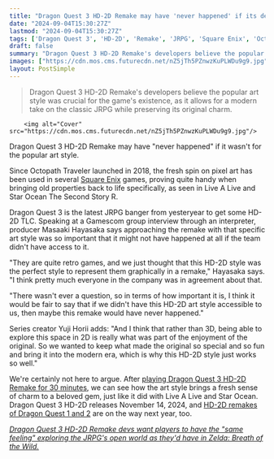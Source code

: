 ```yaml
---
title: "Dragon Quest 3 HD-2D Remake may have 'never happened' if its devs didn't have access to the art style Square Enix used to freshen up other beloved JRPGs"
date: "2024-09-04T15:30:27Z"
lastmod: "2024-09-04T15:30:27Z"
tags: ['Dragon Quest 3', 'HD-2D', 'Remake', 'JRPG', 'Square Enix', 'Octopath Traveler', 'Live A Live', 'Star Ocean The Second Story R', 'Gamescom']
draft: false
summary: "Dragon Quest 3 HD-2D Remake's developers believe the popular art style was crucial for the game's existence, as it allows for a modern take on the classic JRPG while preserving its original charm."
images: ["https://cdn.mos.cms.futurecdn.net/nZ5jTh5PZnwzKuPLWDu9g9.jpg"]
layout: PostSimple
---
```

> Dragon Quest 3 HD-2D Remake's developers believe the popular art style was crucial for the game's existence, as it allows for a modern take on the classic JRPG while preserving its original charm.


        <img alt="Cover" src="https://cdn.mos.cms.futurecdn.net/nZ5jTh5PZnwzKuPLWDu9g9.jpg"/>
        
Dragon Quest 3 HD-2D Remake may have "never happened" if it wasn't for the popular art style.

Since Octopath Traveler launched in 2018, the fresh spin on pixel art has been used in several [Square Enix](https://www.gamesradar.com/tag/square_enix/) games, proving quite handy when bringing old properties back to life specifically, as seen in Live A Live and Star Ocean The Second Story R. 

Dragon Quest 3 is the latest JRPG banger from yesteryear to get some HD-2D TLC. Speaking at a Gamescom group interview through an interpreter, producer Masaaki Hayasaka says approaching the remake with that specific art style was so important that it might not have happened at all if the team didn't have access to it.

"They are quite retro games, and we just thought that this HD-2D style was the perfect style to represent them graphically in a remake," Hayasaka says. "I think pretty much everyone in the company was in agreement about that.

"There wasn't ever a question, so in terms of how important it is, I think it would be fair to say that if we didn't have this HD-2D art style accessible to us, then maybe this remake would have never happened."

Series creator Yuji Horii adds: "And I think that rather than 3D, being able to explore this space in 2D is really what was part of the enjoyment of the original. So we wanted to keep what made the original so special and so fun and bring it into the modern era, which is why this HD-2D style just works so well."

We're certainly not here to argue. After [playing Dragon Quest 3 HD-2D Remake for 30 minutes](https://www.gamesradar.com/games/dragon-quest/dragon-quest-3-hd-2d-remake-may-have-never-happened-without-its-gorgeous-pixel-art-and-after-playing-for-30-minutes-i-can-see-why/), we can see how the art style brings a fresh sense of charm to a beloved gem, just like it did with Live A Live and Star Ocean. Dragon Quest 3 HD-2D releases November 14, 2024, and [HD-2D remakes of Dragon Quest 1 and 2](https://www.gamesradar.com/games/dragon-quest/square-enix-is-giving-the-original-jrpgs-an-hd-2d-upgrade-with-dragon-quest-1-and-2-in-2025/) are on the way next year, too.

[<em>Dragon Quest 3 HD-2D Remake devs want players to have the "same feeling" exploring the JRPG's open world as they'd have in Zelda: Breath of the Wild.</em>](https://www.gamesradar.com/games/dragon-quest/dragon-quest-3-hd-2d-remake-devs-want-players-to-have-the-same-feeling-exploring-the-jrpgs-open-world-as-theyd-have-in-zelda-breath-of-the-wild/)
        